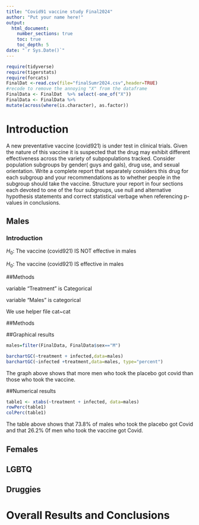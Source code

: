 ```yaml
---
title: "Covid91 vaccine study Final2024"
author: "Put your name here!"
output: 
  html_document:
    number_sections: true
    toc: true
    toc_depth: 5
date: "`r Sys.Date()`" 
---
```


```r
require(tidyverse)
require(tigerstats)
require(forcats)
FinalDat <-read.csv(file="finalSumr2024.csv",header=TRUE)
#recode to remove the annoying "X" from the dataframe
FinalData <- FinalDat  %>% select(-one_of("X"))
FinalData <- FinalData %>%
mutate(across(where(is.character), as.factor))
```

# Introduction

A new  preventative vaccine (covid921) is under test in clinical trials. Given the nature of this vaccine it is suspected that the drug may exhibit different effectiveness across the variety of subpopulations tracked. Consider population subgroups by gender( guys and gals), drug use, and sexual orientation. Write a complete report that separately considers this drug for each subgroup and your recommendations as to whether people in the subgroup should take the vaccine. Structure your report in four sections each devoted to one of the four subgroups, use null and alternative hypothesis statements and correct statistical verbage when referencing p-values in conclusions.

## Males

### Introduction

$H_0$: The vaccine (covid921) IS NOT effective in males 

$H_0$: The vaccine (covid921) IS  effective in males 

##Methods


variable "Treatment" is Categorical

variable "Males" is categorical 

We use helper file cat~cat 

##Methods

##Graphical results 


```r
males=filter(FinalData, FinalData$sex=="M")

barchartGC(~treatment + infected,data=males)
barchartGC(~infected +treatment,data=males, type="percent")

```



The graph above shows that more men who took the placebo got covid than those who took the vaccine. 



##Numerical results



```r
table1 <- xtabs(~treatment + infected, data=males)
rowPerc(table1)
colPerc(table1)
```

The table above shows that 73.8% of males who took the placebo got Covid and that 26.2% 0f men who took the vaccine got Covid. 




## Females


## LGBTQ



## Druggies


# Overall Results and Conclusions